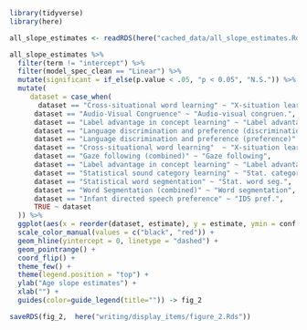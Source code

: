 
```r
library(tidyverse)
library(here)

all_slope_estimates <- readRDS(here("cached_data/all_slope_estimates.Rds"))
```

```r
all_slope_estimates %>% 
  filter(term != "intercept") %>% 
  filter(model_spec_clean == "Linear") %>% 
  mutate(significant = if_else(p.value < .05, "p < 0.05", "N.S.")) %>% 
  mutate(
     dataset = case_when(
       dataset == "Cross-situational word learning" ~ "X-situation learning", 
      dataset == "Audio-Visual Congruence" ~ "Audio-visual congruen.", 
      dataset == "Label advantage in concept learning" ~ "Label advantage",
      dataset == "Language discrimination and preference (discrimination)" ~ "Language discrimination", 
      dataset == "Language discrimination and preference (preference)" ~ "Language preference",
      dataset == "Cross-situational word learning"  ~ "X-situation learning",
      dataset == "Gaze following (combined)" ~ "Gaze following", 
      dataset == "Label advantage in concept learning" ~ "Label advantage", 
      dataset == "Statistical sound category learning" ~ "Stat. category learning",
      dataset == "Statistical word segmentation" ~ "Stat. word seg.",
      dataset == "Word Segmentation (combined)" ~ "Word segmentation", 
      dataset == "Infant directed speech preference" ~ "IDS pref.",
      TRUE ~ dataset
  )) %>% 
  ggplot(aes(x = reorder(dataset, estimate), y = estimate, ymin = conf.low, ymax = conf.high, color = significant)) + 
  scale_color_manual(values = c("black", "red")) + 
  geom_hline(yintercept = 0, linetype = "dashed") + 
  geom_pointrange() + 
  coord_flip() + 
  theme_few() + 
  theme(legend.position = "top") + 
  ylab("Age slope estimates") + 
  xlab("") + 
  guides(color=guide_legend(title="")) -> fig_2 

saveRDS(fig_2,  here("writing/display_items/figure_2.Rds"))
```

